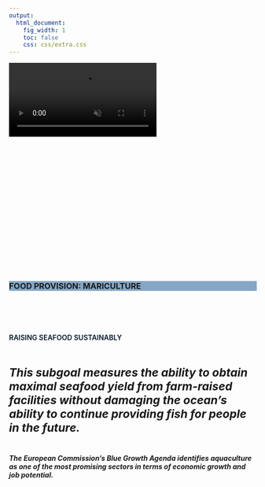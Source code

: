 ```yaml
---
output:
  html_document:
    fig_width: 1
    toc: false
    css: css/extra.css
---
```


<!-- <video autoplay muted loop id="myVideo"> -->
<!-- <source src="images/waves-ruvim-miksanskiy-pexels.mp4" type="video/mp4"> -->
<!-- </video> -->

<!-- <video autoplay muted loop id="myVideo"> -->
<!-- <source src="images/cliffs-rodnae-pexels.mp4" type="video/mp4"> -->
<!-- </video> -->

<video autoplay muted loop id="myVideo">
<source src="images/sea-ad-urpina-pexels.mp4" type="video/mp4">
</video>

<!-- MAR goal page title with banner image -->
<div class="page-lead" style="background-image:url(images/goals/zbysiu-rodak-unsplash-fp.jpg);padding-top:270px">
<div class="wrap page-lead-content">
<h3 class="header" style="background-color:#487ca9a8">  
FOOD PROVISION: MARICULTURE
</h3>
</div>
</div>

<br>
<br>

<!-- goal philosophy -->
<div class="content">
<h4 style="color:#051729;line-height:50px;font-weight:600;">
RAISING SEAFOOD SUSTAINABLY
</h4>

<h5 style="font-size:23px">
This subgoal measures the ability to obtain maximal seafood yield from farm-raised facilities without damaging the ocean's ability to continue providing fish for people in the future.
</h5>

<h5>
The European Commission’s Blue Growth Agenda identifies aquaculture as one of the most promising sectors in terms of economic growth and job potential.
</h5>

<br>
</div>


<!-- goal infographics -->


<!-- some text about the goal -->

<!-- <div class="content"> -->
<!-- <h4 style="color:#051729;line-height:50px;font-weight:600;"> -->
<!-- WHAT DOES THIS SCORE MEAN? -->
<!-- </h4> -->



<!-- <br> -->
<!-- </div> -->
